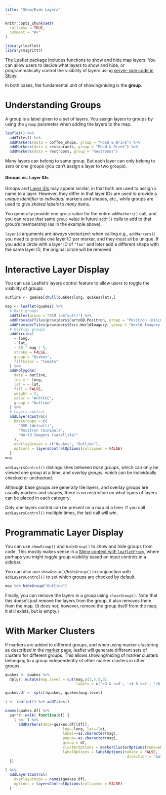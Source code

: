 ```yaml
---
title: "Show/Hide Layers"
---
```


```r
knitr::opts_chunk$set(
  collapse = TRUE,
  comment = "#>"
)
```

```r
library(leaflet)
library(magrittr)
```

The Leaflet package includes functions to show and hide map layers. You can allow users to decide what layers to show and hide, or programmatically control the visibility of layers using [server-side code in Shiny](https://rstudio.github.io/leaflet/articles/shiny.html).

In both cases, the fundamental unit of showing/hiding is the **group**.

# Understanding Groups

A group is a label given to a set of layers. You assign layers to groups by using the `group` parameter when adding the layers to the map.

```r
leaflet() %>%
  addTiles() %>%
  addMarkers(data = coffee_shops, group = "Food & Drink") %>%
  addMarkers(data = restaurants, group = "Food & Drink") %>%
  addMarkers(data = restrooms, group = "Restrooms")
```

Many layers can belong to same group. But each layer can only belong to zero or one groups (you can't assign a layer to two groups).

<div class="panel panel-info">
<div class="panel-heading">
<h4 class="panel-title">Groups vs. Layer IDs</h4>
</div>
<div class="panel-body">
Groups and [Layer IDs](https://rstudio.github.io/leaflet/articles/shiny.html#understanding-layer-ids) may appear similar, in that both are used to assign a name to a layer. However, they differ in that layer IDs are used to provide a *unique identifier* to *individual* markers and shapes, etc., while groups are used to give *shared labels* to *many* items.

You generally provide one `group` value for the entire `addMarkers()` call, and you can reuse that same `group` value in future `add*()` calls to add to that group's membership (as in the example above).

`layerId` arguments are *always* vectorized: when calling e.g., `addMarkers()` you need to provide one layer ID per marker, and they must all be unique. If you add a circle with a layer ID of `"foo"` and later add a different shape with the same layer ID, the original circle will be removed.
</div>
</div>

# Interactive Layer Display

You can use Leaflet's layers control feature to allow users to toggle the visibility of groups.

```r
outline <- quakes[chull(quakes$long, quakes$lat),]

map <- leaflet(quakes) %>%
  # Base groups
  addTiles(group = "OSM (default)") %>%
  addProviderTiles(providers$CartoDB.Positron, group = "Positron (minimal)") %>%
  addProviderTiles(providers$Esri.WorldImagery, group = "World Imagery (satellite)") %>%
  # Overlay groups
  addCircles(
    ~ long,
    ~ lat,
    ~ 10 ^ mag / 5,
    stroke = FALSE,
    group = "Quakes",
    fillColor = "tomato"
  ) %>%
  addPolygons(
    data = outline,
    lng = ~ long,
    lat = ~ lat,
    fill = FALSE,
    weight = 2,
    color = "#FFFFCC",
    group = "Outline"
  ) %>%
  # Layers control
  addLayersControl(
    baseGroups = c(
      "OSM (default)",
      "Positron (minimal)",
      "World Imagery (satellite)"
    ),
    overlayGroups = c("Quakes", "Outline"),
    options = layersControlOptions(collapsed = FALSE)
  )
map
```

`addLayersControl()` distinguishes between *base groups*, which can only be viewed one group at a time, and *overlay groups*, which can be individually checked or unchecked.

Although base groups are generally tile layers, and overlay groups are usually markers and shapes, there is no restriction on what types of layers can be placed in each category.

Only one layers control can be present on a map at a time. If you call `addLayersControl()` multiple times, the last call will win.

# Programmatic Layer Display

You can use `showGroup()` and `hideGroup()` to show and hide groups from code. This mostly makes sense in a [Shiny context with `leafletProxy`](https://rstudio.github.io/leaflet/articles/shiny.html), where perhaps you might toggle group visibility based on input controls in a sidebar.

You can also use `showGroup()`/`hideGroup()` in conjunction with `addLayersControl()` to set which groups are checked by default.

```r
map %>% hideGroup("Outline")
```

Finally, you can remove the layers in a group using `clearGroup()`. Note that this doesn't just remove the layers from the group, it also removes them from the map. (It does not, however, remove the group itself from the map; it still exists, but is empty.)

# With Marker Clusters

If markers are added to different groups, and when using marker clustering as described in the [marker](https://rstudio.github.io/leaflet/articles/markers.html) page, leaflet will generate different sets of clusters for different groups. This allows showing/hiding of marker clusters belonging to a group independently of other marker clusters in other groups.

```r

quakes <- quakes %>%
  dplyr::mutate(mag.level = cut(mag,c(3,4,5,6),
                                labels = c('>3 & <=4', '>4 & <=5', '>5 & <=6')))

quakes.df <- split(quakes, quakes$mag.level)

l <- leaflet() %>% addTiles()

names(quakes.df) %>%
  purrr::walk( function(df) {
    l <<- l %>%
      addMarkers(data=quakes.df[[df]],
                          lng=~long, lat=~lat,
                          label=~as.character(mag),
                          popup=~as.character(mag),
                          group = df,
                          clusterOptions = markerClusterOptions(removeOutsideVisibleBounds = FALSE),
                          labelOptions = labelOptions(noHide = FALSE,
                                                       direction = 'auto'))
  })

l %>%
  addLayersControl(
    overlayGroups = names(quakes.df),
    options = layersControlOptions(collapsed = FALSE)
  )

```


